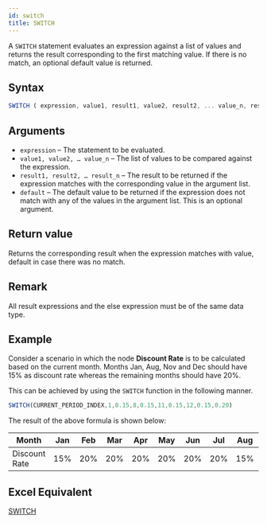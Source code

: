 ```yaml
---
id: switch
title: SWITCH
---
```


A `SWITCH` statement evaluates an expression against a list of values and returns the result corresponding to the first matching value. 
If there is no match, an optional default value is returned.

## Syntax

```javascript
SWITCH ( expression, value1, result1, value2, result2, ... value_n, result_n, [default] )
```

## Arguments

* `expression` – The statement to be evaluated.
* `value1, value2, … value_n` – The list of values to be compared against the expression.
* `result1, result2, … result_n` – The result to be returned if the expression matches with the corresponding value in the argument list.
* `default` – The default value to be returned if the expression does not match with any of the values in the argument list. This is an optional argument.

## Return value

Returns the corresponding result when the expression matches with value, default in case there was no match.

## Remark

All result expressions and the else expression must be of the same data type.

## Example

Consider a scenario in which the node **Discount Rate** is to be calculated based on the current month.
Months Jan, Aug, Nov and Dec should have 15% as discount rate whereas the remaining months should have 20%.

This can be achieved by using the `SWITCH` function in the following manner.

```javascript
SWITCH(CURRENT_PERIOD_INDEX,1,0.15,8,0.15,11,0.15,12,0.15,0.20)
```

The result of the above formula is shown below:

| Month         | Jan | Feb | Mar | Apr | May | Jun | Jul | Aug | Sep | Oct | Nov | Dec |
|---------------|-----|-----|-----|-----|-----|-----|-----|-----|-----|-----|-----|-----|
| Discount Rate | 15% | 20% | 20% | 20% | 20% | 20% | 20% | 15% | 20% | 20% | 15% | 15% |

## Excel Equivalent

[SWITCH](https://support.office.com/en-us/article/SWITCH-function-47ab33c0-28ce-4530-8a45-d532ec4aa25e)

